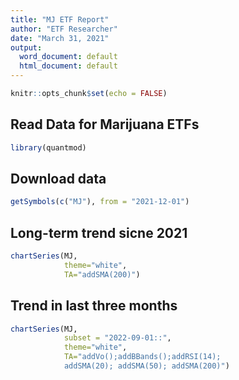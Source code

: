 ```yaml
---
title: "MJ ETF Report"
author: "ETF Researcher"
date: "March 31, 2021"
output:
  word_document: default
  html_document: default
---
```


```r
knitr::opts_chunk$set(echo = FALSE)
```

## Read Data for Marijuana ETFs
```r
library(quantmod)
```
## Download data
```r
getSymbols(c("MJ"), from = "2021-12-01")
```


## Long-term trend sicne 2021
```r
chartSeries(MJ, 
            theme="white", 
            TA="addSMA(200)")
```

## Trend in last three months
```r
chartSeries(MJ, 
            subset = "2022-09-01::",
            theme="white", 
            TA="addVo();addBBands();addRSI(14); 
            addSMA(20); addSMA(50); addSMA(200)")
```















